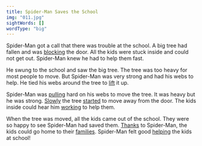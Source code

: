 ```yaml
---
title: Spider-Man Saves the School
img: "011.jpg"
sightWords: []
wordType: "big"
---
```


Spider-Man got a call that there was trouble at the school. A big tree had fallen and was <u>blocking</u> the door. All the kids were stuck inside and could not get out. Spider-Man knew he had to help them fast.

He swung to the school and saw the big tree. The tree was too heavy for most people to move. But Spider-Man was very strong and had his webs to help. He tied his webs around the tree to <u>lift</u> it up.

Spider-Man was <u>pulling</u> hard on his webs to move the tree. It was heavy but he was strong. <u>Slowly</u> the tree <u>started</u> to move away from the door. The kids inside could hear him <u>working</u> to help them.

When the tree was moved, all the kids came out of the school. They were so happy to see Spider-Man had saved them. <u>Thanks</u> to Spider-Man, the kids could go home to their <u>families</u>. Spider-Man felt good <u>helping</u> the kids at school!